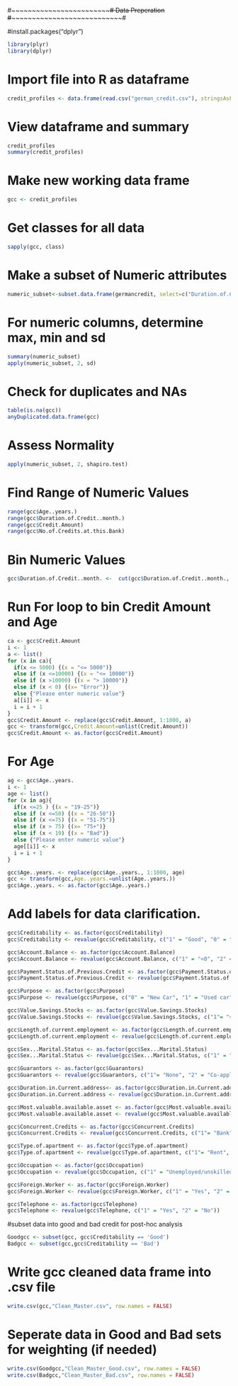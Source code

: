 #~~~~~~~~~~~~~~~~~~~~~~~~~~# Data Preperation #~~~~~~~~~~~~~~~~~~~~~~~~~~~~~#

#install.packages("dplyr")
```{r}
library(plyr)
library(dplyr)
```

# Import file into R as dataframe
```{r}
credit_profiles <- data.frame(read.csv("german_credit.csv"), stringsAsFactors = FALSE)
```

# View dataframe and summary

```{r}
credit_profiles
summary(credit_profiles)
```

# Make new working data frame
```{r}
gcc <- credit_profiles
```

# Get classes for all data
```{r}
sapply(gcc, class)
```

# Make a subset of Numeric attributes
```{r}
numeric_subset<-subset.data.frame(germancredit, select=c("Duration.of.Credit..month.", "Credit.Amount", "Age..years.", "No.of.Credits.at.this.Bank"))
```

# For numeric columns, determine max, min and sd
```{r}
summary(numeric_subset)
apply(numeric_subset, 2, sd)

```

# Check for duplicates and NAs
```{r}
table(is.na(gcc))
anyDuplicated.data.frame(gcc)
```


# Assess Normality
```{r}
apply(numeric_subset, 2, shapiro.test)
```

# Find Range of Numeric Values
```{r}
range(gcc$Age..years.)
range(gcc$Duration.of.Credit..month.)
range(gcc$Credit.Amount)
range(gcc$No.of.Credits.at.this.Bank)
```

# Bin Numeric Values
```{r}
gcc$Duration.of.Credit..month. <-  cut(gcc$Duration.of.Credit..month., breaks = 7, labels = c("0-6 Months","7-12 Months","13-18 Months","19-24 Months","25-30 Months","31-36 Months", "37-42 Months"))
```


# Run For loop to bin Credit Amount and Age
```{r}
ca <- gcc$Credit.Amount
i <- 1
a <- list()
for (x in ca){
  if(x <= 5000) {(x = "<= 5000")}
  else if (x <=10000) {(x = "<= 10000")}
  else if (x >10000) {(x = "> 10000")}
  else if (x < 0) {(x= "Error")}
  else {"Please enter numeric value"}
  a[[i]] <- x
  i = i + 1
}
gcc$Credit.Amount <- replace(gcc$Credit.Amount, 1:1000, a)
gcc <- transform(gcc,Credit.Amount=unlist(Credit.Amount))
gcc$Credit.Amount <- as.factor(gcc$Credit.Amount)

```

# For Age
```{r}
ag <- gcc$Age..years.
i <- 1
age <- list()
for (x in ag){
  if(x <=25 ) {(x = "19-25")}
  else if (x <=50) {(x = "26-50")}
  else if (x <=75) {(x = "51-75")}
  else if (x > 75) {(x= "75+")}
  else if (x < 19) {(x = "Bad")}
  else {"Please enter numeric value"}
  age[[i]] <- x
  i = i + 1
}

gcc$Age..years. <- replace(gcc$Age..years., 1:1000, age)
gcc <- transform(gcc,Age..years.=unlist(Age..years.))
gcc$Age..years. <- as.factor(gcc$Age..years.)
```


# Add labels for data clarification.

```{r}
gcc$Creditability <- as.factor(gcc$Creditability)
gcc$Creditability <- revalue(gcc$Creditability, c("1" = "Good", "0" = "Bad"))

gcc$Account.Balance <- as.factor(gcc$Account.Balance)
gcc$Account.Balance <- revalue(gcc$Account.Balance, c("1" = "<0", "2" = "0-200", "3" = "<200", "4" = "No_Checking_Account"))

gcc$Payment.Status.of.Previous.Credit <- as.factor(gcc$Payment.Status.of.Previous.Credit)
gcc$Payment.Status.of.Previous.Credit <- revalue(gcc$Payment.Status.of.Previous.Credit, c("0" = "No Credit Taken", "1" = "All Paid", "2" = "Existing Paid", "3" = "Delayed Payment", "4" = "Critical Account"))

gcc$Purpose <- as.factor(gcc$Purpose)
gcc$Purpose <- revalue(gcc$Purpose, c("0" = "New Car", "1" = "Used car", "2" = "Furniture/Equipment", "3" = "Radio/TV", "4" = "Domestic Appliances", "5" = "Repairs", "6" = "Education", "7" = "Vacation", "8" = "Retraining", "9" = "Business", "10" = "Others"))

gcc$Value.Savings.Stocks <- as.factor(gcc$Value.Savings.Stocks)
gcc$Value.Savings.Stocks <- revalue(gcc$Value.Savings.Stocks, c("1"= "<100", "2" = "100-500", "3" = "500-1000", "4" = "> 1000", "5" = "Unknown/No Savings Account "))

gcc$Length.of.current.employment <- as.factor(gcc$Length.of.current.employment)
gcc$Length.of.current.employment <- revalue(gcc$Length.of.current.employment, c("1" = "Unemployed", "2" = "< 1 year", "3" = "1 - 4 years", "4" = "4 - 7 years", "5" = "> 7 years"))

gcc$Sex...Marital.Status <- as.factor(gcc$Sex...Marital.Status)
gcc$Sex...Marital.Status <- revalue(gcc$Sex...Marital.Status, c("1" = "Male_Divorced/Seperated", "2" = "Female_Divorced/Seperated/Married", "3" = "Male_Single", "4" = "Male_Married/Widowed"))

gcc$Guarantors <- as.factor(gcc$Guarantors)
gcc$Guarantors <- revalue(gcc$Guarantors, c("1"= "None", "2" = "Co-applicant", "3" = "Guarantor"))

gcc$Duration.in.Current.address<- as.factor(gcc$Duration.in.Current.address)
gcc$Duration.in.Current.address <- revalue(gcc$Duration.in.Current.address , c("1"= " <=1 year ", "2" = "1 to 2 years", "3" = "2 to 3 years","4" = " >4 years"))

gcc$Most.valuable.available.asset <- as.factor(gcc$Most.valuable.available.asset)
gcc$Most.valuable.available.asset <- revalue(gcc$Most.valuable.available.asset, c("1" = "Real-Estate", "2" = "Savings/Life Insurance", "3" = "Car/Other", "4" = "Unknown/No Property"))

gcc$Concurrent.Credits <- as.factor(gcc$Concurrent.Credits)
gcc$Concurrent.Credits <- revalue(gcc$Concurrent.Credits, c("1"= "Bank", "2" = "Stores", "3" = "None"))

gcc$Type.of.apartment <- as.factor(gcc$Type.of.apartment)
gcc$Type.of.apartment <- revalue(gcc$Type.of.apartment, c("1"= "Rent", "2" = "Own", "3" ="For Free"))

gcc$Occupation <- as.factor(gcc$Occupation)
gcc$Occupation <- revalue(gcc$Occupation, c("1" = "Unemployed/unskilled", "2" = "Unskilled-Resident", "3" = "Skilled employee/Official", "4" = "Management/self-employed/highly qualified employee/officer"))

gcc$Foreign.Worker <- as.factor(gcc$Foreign.Worker)
gcc$Foreign.Worker <- revalue(gcc$Foreign.Worker, c("1" = "Yes", "2" = "No"))

gcc$Telephone <- as.factor(gcc$Telephone)
gcc$Telephone <- revalue(gcc$Telephone, c("1" = "Yes", "2" = "No"))
```



#subset data into good and bad credit for post-hoc analysis
```{r}
Goodgcc <- subset(gcc, gcc$Creditability == 'Good')
Badgcc <- subset(gcc,gcc$Creditability == 'Bad')

```


# Write gcc cleaned data frame into .csv file
```{r}
write.csv(gcc,"Clean_Master.csv", row.names = FALSE)
```


# Seperate data in Good and Bad sets for weighting (if needed)
```{r}
write.csv(Goodgcc,"Clean_Master_Good.csv", row.names = FALSE)
write.csv(Badgcc,"Clean_Master_Bad.csv", row.names = FALSE)
```

